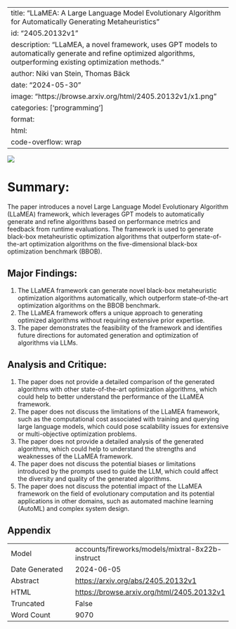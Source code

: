 
---
title: "LLaMEA: A Large Language Model Evolutionary Algorithm for Automatically Generating Metaheuristics"
id: "2405.20132v1"
description: "LLaMEA, a novel framework, uses GPT models to automatically generate and refine optimized algorithms, outperforming existing optimization methods."
author: Niki van Stein, Thomas Bäck
date: "2024-05-30"
image: "https://browse.arxiv.org/html/2405.20132v1/x1.png"
categories: ['programming']
format:
  html:
    code-overflow: wrap
---

![](https://browse.arxiv.org/html/2405.20132v1/x1.png)

# Summary:

The paper introduces a novel Large Language Model Evolutionary Algorithm (LLaMEA) framework, which leverages GPT models to automatically generate and refine algorithms based on performance metrics and feedback from runtime evaluations. The framework is used to generate black-box metaheuristic optimization algorithms that outperform state-of-the-art optimization algorithms on the five-dimensional black-box optimization benchmark (BBOB).

## Major Findings:

1. The LLaMEA framework can generate novel black-box metaheuristic optimization algorithms automatically, which outperform state-of-the-art optimization algorithms on the BBOB benchmark.
2. The LLaMEA framework offers a unique approach to generating optimized algorithms without requiring extensive prior expertise.
3. The paper demonstrates the feasibility of the framework and identifies future directions for automated generation and optimization of algorithms via LLMs.

## Analysis and Critique:

1. The paper does not provide a detailed comparison of the generated algorithms with other state-of-the-art optimization algorithms, which could help to better understand the performance of the LLaMEA framework.
2. The paper does not discuss the limitations of the LLaMEA framework, such as the computational cost associated with training and querying large language models, which could pose scalability issues for extensive or multi-objective optimization problems.
3. The paper does not provide a detailed analysis of the generated algorithms, which could help to understand the strengths and weaknesses of the LLaMEA framework.
4. The paper does not discuss the potential biases or limitations introduced by the prompts used to guide the LLM, which could affect the diversity and quality of the generated algorithms.
5. The paper does not discuss the potential impact of the LLaMEA framework on the field of evolutionary computation and its potential applications in other domains, such as automated machine learning (AutoML) and complex system design.

## Appendix

|          |          |
|----------|----------|
| Model     | accounts/fireworks/models/mixtral-8x22b-instruct       |
| Date Generated     | 2024-06-05       |
| Abstract | [https://arxiv.org/abs/2405.20132v1](https://arxiv.org/abs/2405.20132v1)        |
| HTML     | [https://browse.arxiv.org/html/2405.20132v1](https://browse.arxiv.org/html/2405.20132v1)       |
| Truncated       | False       |
| Word Count       | 9070       |